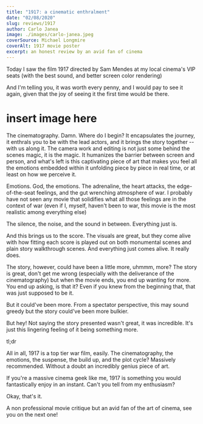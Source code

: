 ```yaml
---
title: "1917: a cinematic enthralment"
date: "02/08/2020"
slug: reviews/1917
author: Carlo Janea
image: ./images/carlo-janea.jpeg
coverSource: Michael Longmire
coverAlt: 1917 movie poster
excerpt: an honest review by an avid fan of cinema
---
```


Today I saw the film 1917 directed by Sam Mendes at my local cinema's VIP seats (with the best sound, and better screen color rendering)

And I'm telling you, it was worth every penny, and I would pay to see it again, given that the joy of seeing it the first time would be there.

# insert image here

The cinematography. Damn. Where do I begin? It encapsulates the journey, it enthrals you to be with the lead actors, and it brings the story together -- with us along it. The camera work and editing is not just some behind the scenes magic, it is the magic. It humanizes the barrier between screen and person, and what's left is this captivating piece of art that makes you feel all the emotions embedded within it unfolding piece by piece in real time, or at least on how we perceive it.

Emotions. God, the emotions. The adrenaline, the heart attacks, the edge-of-the-seat feelings, and the gut wrenching atmosphere of war. I probably have not seen any movie that solidifies what all those feelings are in the context of war (even if I, myself, haven't been to war, this movie is the most realistic among everything else)

The silence, the noise, and the sound in between. Everything just is.

And this brings us to the score. The visuals are great, but they come alive with how fitting each score is played out on both monumental scenes and plain story walkthrough scenes. And everything just comes alive. It really does.

The story, however, could have been a little more, uhmmm, more? The story is great, don't get me wrong (especially with the deliverance of the cinematography) but when the movie ends, you end up wanting for more. You end up asking, is that it? Even if you knew from the beginning that, that was just supposed to be it.

But it could've been more. From a spectator perspective, this may sound greedy but the story could've been more bulkier.

But hey! Not saying the story presented wasn't great, it was incredible. It's just this lingering feeling of it being something more.

tl;dr

All in all, 1917 is a top tier war film, easily. The cinematography, the emotions, the suspense, the build up, and the plot cycle? Massively recommended. Without a doubt an incredibly genius piece of art.

If you're a massive cinema geek like me, 1917 is something you would fantastically enjoy in an instant. Can't you tell from my enthusiasm?

Okay, that's it.

A non professional movie critique but an avid fan of the art of cinema,
see you on the next one!
